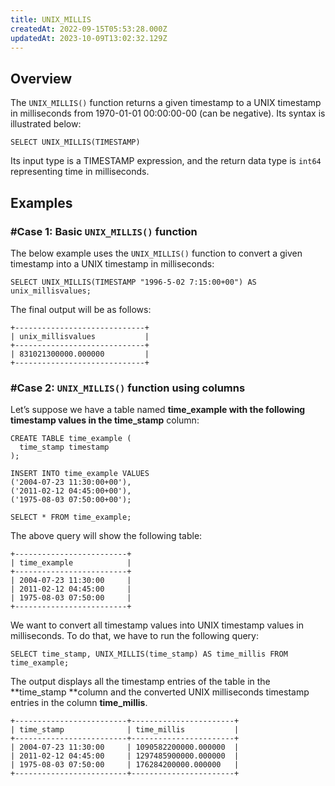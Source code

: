 ```yaml
---
title: UNIX_MILLIS
createdAt: 2022-09-15T05:53:28.000Z
updatedAt: 2023-10-09T13:02:32.129Z
---
```


## Overview

The `UNIX_MILLIS()` function returns a given timestamp to a UNIX timestamp in milliseconds from 1970-01-01 00:00:00-00 (can be negative). Its syntax is illustrated below:

```pgsql
SELECT UNIX_MILLIS(TIMESTAMP)
```

Its input type is a TIMESTAMP expression, and the return data type is `int64` representing time in milliseconds.

## Examples

### #Case 1: Basic `UNIX_MILLIS()` function

The below example uses the `UNIX_MILLIS()` function to convert a given timestamp into a UNIX timestamp in milliseconds:

```pgsql
SELECT UNIX_MILLIS(TIMESTAMP "1996-5-02 7:15:00+00") AS unix_millisvalues;
```

The final output will be as follows:

```pgsql
+-----------------------------+
| unix_millisvalues           |
+-----------------------------+
| 831021300000.000000         |
+-----------------------------+
```

### #Case 2: `UNIX_MILLIS()` function using columns

Let’s suppose we have a table named **time\_example **with the following timestamp values in the** time\_stamp** column:

```pgsql
CREATE TABLE time_example (
  time_stamp timestamp
);

INSERT INTO time_example VALUES 
('2004-07-23 11:30:00+00'),
('2011-02-12 04:45:00+00'),
('1975-08-03 07:50:00+00');
```

```pgsql
SELECT * FROM time_example;
```

The above query will show the following table:

```pgsql
+-------------------------+
| time_example            | 
+-------------------------+
| 2004-07-23 11:30:00     |
| 2011-02-12 04:45:00     |
| 1975-08-03 07:50:00     |
+-------------------------+
```

We want to convert all timestamp values into UNIX timestamp values in milliseconds. To do that, we have to run the following query:

```pgsql
SELECT time_stamp, UNIX_MILLIS(time_stamp) AS time_millis FROM time_example;
```

The output displays all the timestamp entries of the table in the **time\_stamp **column and the converted UNIX milliseconds timestamp entries in the column **time\_millis**.

```pgsql
+-------------------------+-----------------------+
| time_stamp              | time_millis           |
+-------------------------+-----------------------+
| 2004-07-23 11:30:00     | 1090582200000.000000  |
| 2011-02-12 04:45:00     | 1297485900000.000000  |
| 1975-08-03 07:50:00     | 176284200000.000000   |
+-------------------------+-----------------------+
```


